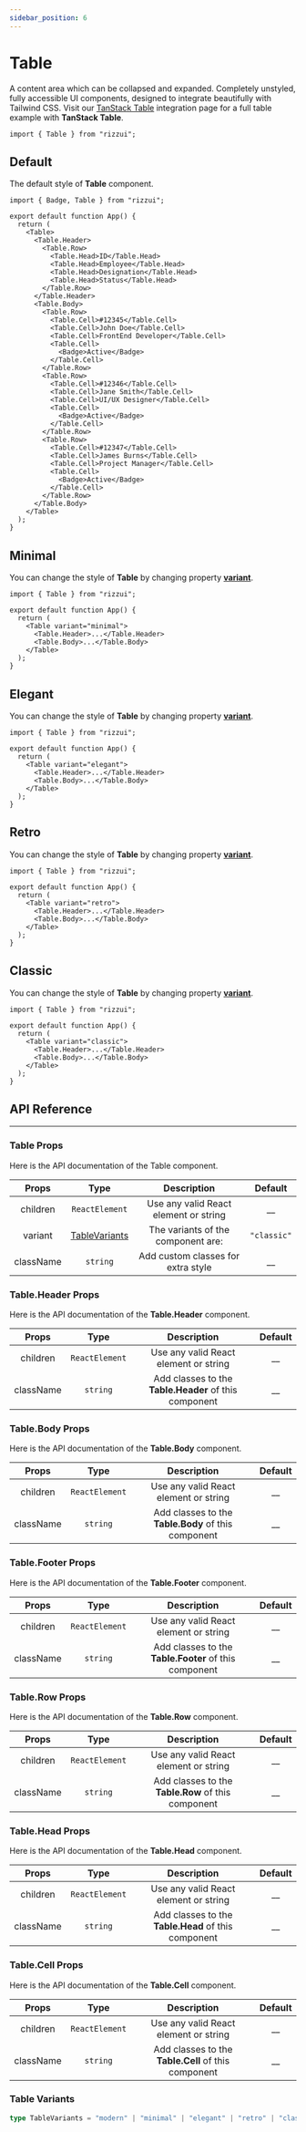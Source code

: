 ```yaml
---
sidebar_position: 6
---
```



# Table

A content area which can be collapsed and expanded. Completely unstyled, fully accessible UI components, designed to integrate beautifully with Tailwind CSS. Visit our [TanStack Table](/docs/integrations/tan-stack) integration page for a full table example with **TanStack Table**.

```tsx
import { Table } from "rizzui";
```

<div className="mb-20 md:mb-28" />

## Default

The default style of **Table** component.

<Paper>
  <TableDemo />
</Paper>

```tsx
import { Badge, Table } from "rizzui";

export default function App() {
  return (
    <Table>
      <Table.Header>
        <Table.Row>
          <Table.Head>ID</Table.Head>
          <Table.Head>Employee</Table.Head>
          <Table.Head>Designation</Table.Head>
          <Table.Head>Status</Table.Head>
        </Table.Row>
      </Table.Header>
      <Table.Body>
        <Table.Row>
          <Table.Cell>#12345</Table.Cell>
          <Table.Cell>John Doe</Table.Cell>
          <Table.Cell>FrontEnd Developer</Table.Cell>
          <Table.Cell>
            <Badge>Active</Badge>
          </Table.Cell>
        </Table.Row>
        <Table.Row>
          <Table.Cell>#12346</Table.Cell>
          <Table.Cell>Jane Smith</Table.Cell>
          <Table.Cell>UI/UX Designer</Table.Cell>
          <Table.Cell>
            <Badge>Active</Badge>
          </Table.Cell>
        </Table.Row>
        <Table.Row>
          <Table.Cell>#12347</Table.Cell>
          <Table.Cell>James Burns</Table.Cell>
          <Table.Cell>Project Manager</Table.Cell>
          <Table.Cell>
            <Badge>Active</Badge>
          </Table.Cell>
        </Table.Row>
      </Table.Body>
    </Table>
  );
}
```

<div className="mb-20" />

## Minimal

You can change the style of **Table** by changing property [**variant**](#table-variants).

<Paper>
  <TableDemo variant="minimal" />
</Paper>

```tsx
import { Table } from "rizzui";

export default function App() {
  return (
    <Table variant="minimal">
      <Table.Header>...</Table.Header>
      <Table.Body>...</Table.Body>
    </Table>
  );
}
```

<div className="mb-20" />

## Elegant

You can change the style of **Table** by changing property [**variant**](#table-variants).

<Paper>
  <TableDemo variant="elegant" />
</Paper>

```tsx
import { Table } from "rizzui";

export default function App() {
  return (
    <Table variant="elegant">
      <Table.Header>...</Table.Header>
      <Table.Body>...</Table.Body>
    </Table>
  );
}
```

<div className="mb-20" />

## Retro

You can change the style of **Table** by changing property [**variant**](#table-variants).

<Paper>
  <TableDemo variant="retro" />
</Paper>

```tsx
import { Table } from "rizzui";

export default function App() {
  return (
    <Table variant="retro">
      <Table.Header>...</Table.Header>
      <Table.Body>...</Table.Body>
    </Table>
  );
}
```

<div className="mb-20" />

## Classic

You can change the style of **Table** by changing property [**variant**](#table-variants).

<Paper>
  <TableDemo variant="classic" />
</Paper>

```tsx
import { Table } from "rizzui";

export default function App() {
  return (
    <Table variant="classic">
      <Table.Header>...</Table.Header>
      <Table.Body>...</Table.Body>
    </Table>
  );
}
```

<div className="mb-20" />

## API Reference

<hr />

<div className="mb-10" />

### Table Props

Here is the API documentation of the Table component.

<div className="overflow-x-auto">

|   Props   |               Type               |              Description              |   Default   |
| :-------: | :------------------------------: | :-----------------------------------: | :---------: |
| children  |          `ReactElement`          | Use any valid React element or string |    \_\_     |
|  variant  | [TableVariants](#table-variants) |  The variants of the component are:   | `"classic"` |
| className |             `string`             |  Add custom classes for extra style   |    \_\_     |

</div>

<div className="mb-10" />

### Table.Header Props

Here is the API documentation of the **Table.Header** component.

<div className="overflow-x-auto">

|   Props   |      Type      |                      Description                      | Default |
| :-------: | :------------: | :---------------------------------------------------: | :-----: |
| children  | `ReactElement` |         Use any valid React element or string         |  \_\_   |
| className |    `string`    | Add classes to the **Table.Header** of this component |  \_\_   |

</div>

<div className="mb-10" />

### Table.Body Props

Here is the API documentation of the **Table.Body** component.

<div className="overflow-x-auto">

|   Props   |      Type      |                     Description                     | Default |
| :-------: | :------------: | :-------------------------------------------------: | :-----: |
| children  | `ReactElement` |        Use any valid React element or string        |  \_\_   |
| className |    `string`    | Add classes to the **Table.Body** of this component |  \_\_   |

</div>

<div className="mb-10" />

### Table.Footer Props

Here is the API documentation of the **Table.Footer** component.

<div className="overflow-x-auto">

|   Props   |      Type      |                      Description                      | Default |
| :-------: | :------------: | :---------------------------------------------------: | :-----: |
| children  | `ReactElement` |         Use any valid React element or string         |  \_\_   |
| className |    `string`    | Add classes to the **Table.Footer** of this component |  \_\_   |

</div>

<div className="mb-10" />

### Table.Row Props

Here is the API documentation of the **Table.Row** component.

<div className="overflow-x-auto">

|   Props   |      Type      |                    Description                     | Default |
| :-------: | :------------: | :------------------------------------------------: | :-----: |
| children  | `ReactElement` |       Use any valid React element or string        |  \_\_   |
| className |    `string`    | Add classes to the **Table.Row** of this component |  \_\_   |

</div>

<div className="mb-10" />

### Table.Head Props

Here is the API documentation of the **Table.Head** component.

<div className="overflow-x-auto">

|   Props   |      Type      |                     Description                     | Default |
| :-------: | :------------: | :-------------------------------------------------: | :-----: |
| children  | `ReactElement` |        Use any valid React element or string        |  \_\_   |
| className |    `string`    | Add classes to the **Table.Head** of this component |  \_\_   |

</div>

<div className="mb-10" />

### Table.Cell Props

Here is the API documentation of the **Table.Cell** component.

<div className="overflow-x-auto">

|   Props   |      Type      |                     Description                     | Default |
| :-------: | :------------: | :-------------------------------------------------: | :-----: |
| children  | `ReactElement` |        Use any valid React element or string        |  \_\_   |
| className |    `string`    | Add classes to the **Table.Cell** of this component |  \_\_   |

</div>

<div className="mb-10" />

### Table Variants

```ts
type TableVariants = "modern" | "minimal" | "elegant" | "retro" | "classic";
```
